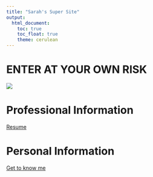 ```yaml
---
title: "Sarah's Super Site"
output: 
  html_document:
    toc: true
    toc_float: true
    theme: cerulean
---
```


# ENTER AT YOUR OWN RISK

![](https://media3.giphy.com/media/yr7n0u3qzO9nG/source.gif)

# Professional Information
[Resume](resume.html)

# Personal Information
[Get to know me](personal.html)